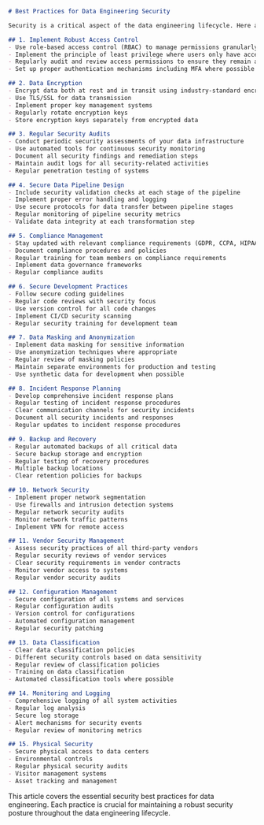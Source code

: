 ```markdown
# Best Practices for Data Engineering Security

Security is a critical aspect of the data engineering lifecycle. Here are comprehensive best practices that every data engineering team should implement:

## 1. Implement Robust Access Control
- Use role-based access control (RBAC) to manage permissions granularly
- Implement the principle of least privilege where users only have access to what they absolutely need
- Regularly audit and review access permissions to ensure they remain appropriate
- Set up proper authentication mechanisms including MFA where possible

## 2. Data Encryption
- Encrypt data both at rest and in transit using industry-standard encryption protocols
- Use TLS/SSL for data transmission
- Implement proper key management systems
- Regularly rotate encryption keys
- Store encryption keys separately from encrypted data

## 3. Regular Security Audits
- Conduct periodic security assessments of your data infrastructure
- Use automated tools for continuous security monitoring
- Document all security findings and remediation steps
- Maintain audit logs for all security-related activities
- Regular penetration testing of systems

## 4. Secure Data Pipeline Design
- Include security validation checks at each stage of the pipeline
- Implement proper error handling and logging
- Use secure protocols for data transfer between pipeline stages
- Regular monitoring of pipeline security metrics
- Validate data integrity at each transformation step

## 5. Compliance Management
- Stay updated with relevant compliance requirements (GDPR, CCPA, HIPAA etc.)
- Document compliance procedures and policies
- Regular training for team members on compliance requirements
- Implement data governance frameworks
- Regular compliance audits

## 6. Secure Development Practices
- Follow secure coding guidelines
- Regular code reviews with security focus
- Use version control for all code changes
- Implement CI/CD security scanning
- Regular security training for development team

## 7. Data Masking and Anonymization
- Implement data masking for sensitive information
- Use anonymization techniques where appropriate
- Regular review of masking policies
- Maintain separate environments for production and testing
- Use synthetic data for development when possible

## 8. Incident Response Planning
- Develop comprehensive incident response plans
- Regular testing of incident response procedures
- Clear communication channels for security incidents
- Document all security incidents and responses
- Regular updates to incident response procedures

## 9. Backup and Recovery
- Regular automated backups of all critical data
- Secure backup storage and encryption
- Regular testing of recovery procedures
- Multiple backup locations
- Clear retention policies for backups

## 10. Network Security
- Implement proper network segmentation
- Use firewalls and intrusion detection systems
- Regular network security audits
- Monitor network traffic patterns
- Implement VPN for remote access

## 11. Vendor Security Management
- Assess security practices of all third-party vendors
- Regular security reviews of vendor services
- Clear security requirements in vendor contracts
- Monitor vendor access to systems
- Regular vendor security audits

## 12. Configuration Management
- Secure configuration of all systems and services
- Regular configuration audits
- Version control for configurations
- Automated configuration management
- Regular security patching

## 13. Data Classification
- Clear data classification policies
- Different security controls based on data sensitivity
- Regular review of classification policies
- Training on data classification
- Automated classification tools where possible

## 14. Monitoring and Logging
- Comprehensive logging of all system activities
- Regular log analysis
- Secure log storage
- Alert mechanisms for security events
- Regular review of monitoring metrics

## 15. Physical Security
- Secure physical access to data centers
- Environmental controls
- Regular physical security audits
- Visitor management systems
- Asset tracking and management
```

This article covers the essential security best practices for data engineering. Each practice is crucial for maintaining a robust security posture throughout the data engineering lifecycle.